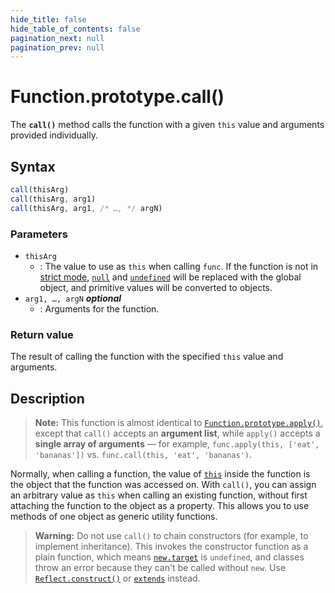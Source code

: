 ```yaml
---
hide_title: false
hide_table_of_contents: false
pagination_next: null
pagination_prev: null
---
```

# Function.prototype.call()

The **`call()`** method calls the function with a given `this` value and arguments provided individually.

## Syntax

```js
call(thisArg)
call(thisArg, arg1)
call(thisArg, arg1, /* …, */ argN)
```

### Parameters

- `thisArg`
  - : The value to use as `this` when calling `func`. If the function is not in [strict mode](https://developer.mozilla.org/docs/Web/JavaScript/Reference/Strict_mode), [`null`](https://developer.mozilla.org/docs/Web/JavaScript/Reference/Operators/null) and [`undefined`](../../../globals/undefined.md) will be replaced with the global object, and primitive values will be converted to objects.
- `arg1, …, argN` _**optional**_
  - : Arguments for the function.

### Return value

The result of calling the function with the specified `this` value and arguments.

## Description

> **Note:** This function is almost identical to [`Function.prototype.apply()`](../../../globals/Function/prototype/apply.md), except that `call()` accepts an **argument list**, while `apply()` accepts a **single array of arguments** — for example, `func.apply(this, ['eat', 'bananas'])` vs. `func.call(this, 'eat', 'bananas')`.

Normally, when calling a function, the value of [`this`](https://developer.mozilla.org/docs/Web/JavaScript/Reference/Operators/this) inside the function is the object that the function was accessed on. With `call()`, you can assign an arbitrary value as `this` when calling an existing function, without first attaching the function to the object as a property. This allows you to use methods of one object as generic utility functions.

> **Warning:** Do not use `call()` to chain constructors (for example, to implement inheritance). This invokes the constructor function as a plain function, which means [`new.target`](https://developer.mozilla.org/docs/Web/JavaScript/Reference/Operators/new.target) is `undefined`, and classes throw an error because they can't be called without `new`. Use [`Reflect.construct()`](../../../globals/Reflect/construct.md) or [`extends`](https://developer.mozilla.org/docs/Web/JavaScript/Reference/Classes/extends) instead.
